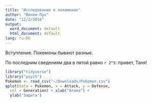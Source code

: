 ```yaml
---
title: "Исследование о покемонах"
author: "Винни-Пух"
date: "12/2/2016"
output:
  word_document: default
  html_document: default
lang: ru-RU
---
```


Вступление. Покемоны бывают разные.

По последним сведениям два в пятой 
равно `r 2^5`: привет, Таня!

```r
library("tidyverse")
library("psych")
Pokemon <- read_csv("~/Downloads/Pokemon.csv")
qplot(data = Pokemon, x = Attack, y = Defense,
  col = Generation) + xlab("Атака") +
  ylab("Защита")
```











